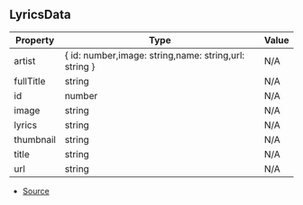 ## LyricsData

| Property | Type | Value |
| ----------- | ----------- | ----------- |
| artist | \{ id: number,image: string,name: string,url: string } | N/A |
| fullTitle | string | N/A |
| id | number | N/A |
| image | string | N/A |
| lyrics | string | N/A |
| thumbnail | string | N/A |
| title | string | N/A |
| url | string | N/A |


- [Source](https://github.com/Androz2091/discord-player/blob/62d0fce/packages/extractor/src/extractors/LyricsExtractor.ts#L42)